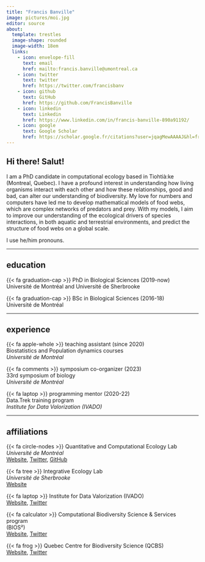 ```yaml
---
title: "Francis Banville"
image: pictures/moi.jpg
editor: source
about: 
  template: trestles
  image-shape: rounded
  image-width: 18em
  links:
    - icon: envelope-fill
      text: email
      href: mailto:francis.banville@umontreal.ca
    - icon: twitter
      text: twitter
      href: https://twitter.com/francisbanv
    - icon: github
      text: GitHub
      href: https://github.com/FrancisBanville
    - icon: linkedin
      text: Linkedin
      href: https://www.linkedin.com/in/francis-banville-890a91192/
    - icon: google
      text: Google Scholar
      href: https://scholar.google.fr/citations?user=jqagMewAAAAJ&hl=fr&oi=ao
---
```


## Hi there! Salut!

I am a PhD candidate in computational ecology based in Tiohtià:ke (Montreal, Quebec). I have a profound interest in understanding how living organisms interact with each other and how these relationships, good and bad, can alter our understanding of biodiversity. My love for numbers and computers have led me to develop mathematical models of food webs, which are complex networks of predators and prey. With my models, I aim to improve our understanding of the ecological drivers of species interactions, in both aquatic and terrestrial environments, and predict the structure of food webs on a global scale.

I use he/him pronouns.

------------------------------------------------------------------------

## education

{{< fa graduation-cap >}} PhD in Biological Sciences (2019-now)\
Université de Montréal and Université de Sherbrooke

{{< fa graduation-cap >}} BSc in Biological Sciences (2016-18)\
Université de Montréal

------------------------------------------------------------------------

## experience

{{< fa apple-whole >}} teaching assistant (since 2020)\
Biostatistics and Population dynamics courses\
*Université de Montréal*

{{< fa comments >}} symposium co-organizer (2023)\
33rd symposium of biology\
*Université de Montréal*

{{< fa laptop >}} programming mentor (2020-22)\
Data.Trek training program\
*Institute for Data Valorization (IVADO)*

------------------------------------------------------------------------

## affiliations 

{{< fa circle-nodes >}} Quantitative and Computational Ecology Lab\
*Université de Montréal*\
[Website](https://poisotlab.io/),
[Twitter](https://twitter.com/poisotlab),
[GitHub](https://github.com/PoisotLab)

{{< fa tree >}} Integrative Ecology Lab\
*Université de Sherbrooke*\
[Website](https://ielab.recherche.usherbrooke.ca/)

{{< fa laptop >}} Institute for Data Valorization (IVADO)\
[Website](https://ivado.ca/en/),
[Twitter](https://twitter.com/IVADO_Qc)

{{< fa calculator >}} Computational Biodiversity Science & Services program\
(BIOS²)\
[Website](https://bios2.usherbrooke.ca/),
[Twitter](https://twitter.com/_bios2)

{{< fa frog >}} Quebec Centre for Biodiversity Science (QCBS)\
[Website](https://qcbs.ca/),
[Twitter](https://twitter.com/csbq_qcbs)
